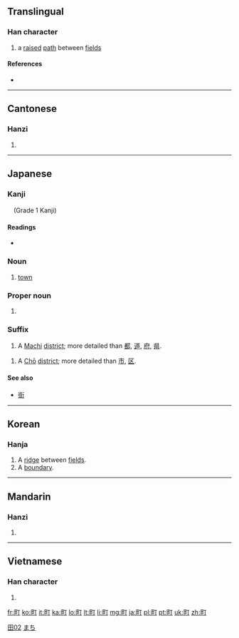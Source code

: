 ==Translingual==

===Han character===
{{Han char|rn=102|rad=田|as=02|sn=7|four=6102<sub>0</sub>|canj=田一弓 (WMN)|ids=⿰[[田]][[丁]]}}

# a [[raise]]d [[path]] between [[field]]s

====References====
* {{Han ref|kx=0759.070|dkj=21735|dj=1169.070|hdz=42528.050|uh=753A|ud=30010|bh=CB6D|bd=52077}}

----

==Cantonese==

===Hanzi===
{{yue-hanzi|jyut=|y=ting2}}

# {{defn|lang=yue|sort=田02}}

----

==Japanese==

===Kanji===
{{ja-kanji|grade=|rs=田02}}　(Grade 1 Kanji)

====Readings====
* {{ja-readings|on=[[ちょう]] (chō), [[てい]] (tei)|kun=[[まち]] (machi)}}

===Noun===
{{ja-noun|k|hira=まち|rom=machi}}

# [[town]]

===Proper noun===
{{ja-pos|k|proper|hira=まち|rom=Machi}}

# {{surname|lang=ja}}

===Suffix===
{{ja-pos|k|suffix|hira=まち|rom=-machi}}

# A [[Machi]] [[district]]; more detailed than [[都]], [[道]], [[府]], [[県]].
{{ja-pos|k|suffix|hira=ちょう|rom=-chō}}
# A [[Chō]] [[district]]; more detailed than [[市]], [[区]].

====See also====
* [[街]]

[[Category:Grade 1 kanji|田02]]
[[Category:Japanese surnames|まち]]

----

==Korean==

===Hanja===
{{ko-hanja|hangeul=정|rv=jeong|mr=chŏng|y=ceng|eumhun=밭두둑|ehrv=batduduk|ehmr=|ehy=}}

# A [[ridge]] between [[field]]s.
# A [[boundary]].

----

==Mandarin==

===Hanzi===
{{cmn-hanzi|pin=[[dīng]] ([[ding1]]), [[tīng]] ([[ting1]]), [[tǐng]] ([[ting3]]), [[zhèng]] ([[zheng4]]), [[tiǎn]] ([[tian3]])|wg=ting<sup>1</sup>, t'ing<sup>1</sup>, t'ing<sup>3</sup>, cheng<sup>4</sup>, t'ien<sup>3</sup>}}

# {{defn|lang=cmn|sort=田02}}

----

==Vietnamese==

===Han character===
{{vi-hantu|[[đinh]]|rs=田02}}

# {{defn|lang=vi|sort=田02}}

[[fr:町]]
[[ko:町]]
[[it:町]]
[[ka:町]]
[[lo:町]]
[[lt:町]]
[[li:町]]
[[mg:町]]
[[ja:町]]
[[pl:町]]
[[pt:町]]
[[uk:町]]
[[zh:町]]